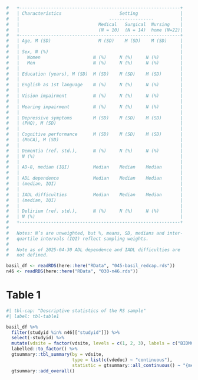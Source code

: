 ```r
#   +-------------------------------------------------------------+
#   | Characteristics                      Setting                |
#   |                                  -----------------          |
#   |                              Medical   Surgical  Nursing    |
#   |                              (N = 10)  (N = 14)  home (N=22)|
#   +-------------------------------------------------------------+
#   | Age, M (SD)                  M (SD)    M (SD)    M (SD)     |
#   |                                                             |
#   | Sex, N (%)                                                  |
#   |   Women                    N (%)     N (%)     N (%)        |
#   |   Men                      N (%)     N (%)     N (%)        |
#   |                                                             |
#   | Education (years), M (SD)  M (SD)    M (SD)    M (SD)       |
#   |                                                             |
#   | English as 1st language    N (%)     N (%)     N (%)        |
#   |                                                             |
#   | Vision impairment          N (%)     N (%)     N (%)        |
#   |                                                             |
#   | Hearing impairment         N (%)     N (%)     N (%)        |
#   |                                                             |
#   | Depressive symptoms        M (SD)    M (SD)    M (SD)       |
#   | (PHQ), M (SD)                                               |
#   |                                                             |
#   | Cognitive performance      M (SD)    M (SD)    M (SD)       |
#   | (MoCA), M (SD)                                              |
#   |                                                             |
#   | Dementia (ref. std.),      N (%)     N (%)     N (%)        |
#   | N (%)                                                       |
#   |                                                             |
#   | AD-8, median (IQI)         Median    Median    Median       |
#   |                                                             |
#   | ADL dependence             Median    Median    Median       |
#   | (median, IQI)                                               |
#   |                                                             |
#   | IADL difficulties          Median    Median    Median       |
#   | (median, IQI)                                               |
#   |                                                             |
#   | Delirium (ref. std.),      N (%)     N (%)     N (%)        |
#   | N (%)                                                       |
#   +-------------------------------------------------------------+
#   
#   Notes: N’s are unweighted, but %, means, SD, medians and inter-
#   quartile intervals (IQI) reflect sampling weights.
#
#   Note as of 2025-04-30 ADL dependence and IADL difficulties are
#   not defined. 

```

```r
basil_df <- readRDS(here::here("RData", "045-basil_redcap.rds"))
n46 <- readRDS(here::here("RData", "030-n46.rds"))
```

# Table 1

```r
#| tbl-cap: "Descriptive statistics of the RS sample"
#| label: tbl-table1

basil_df %>%
  filter(studyid %in% n46[["studyid"]]) %>%
  select(-studyid) %>%
  mutate(vdsite = factor(vdsite, levels = c(1, 2, 3), labels = c("BIDMC", "UF", "TNJH"))) %>%
  labelled::to_factor() %>%
  gtsummary::tbl_summary(by = vdsite,
                         type = list(c(vdeduc) ~ "continuous"),
                         statistic = gtsummary::all_continuous() ~ "{mean} ({sd})") %>%
  gtsummary::add_overall()
```
